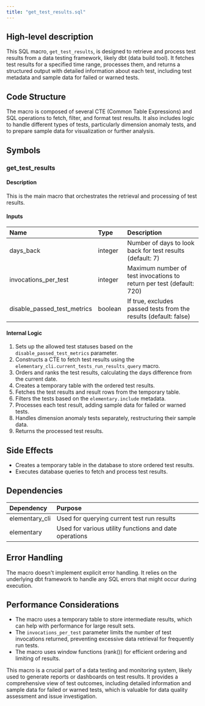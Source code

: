 ```yaml
---
title: "get_test_results.sql"
---
```


## High-level description
This SQL macro, `get_test_results`, is designed to retrieve and process test results from a data testing framework, likely dbt (data build tool). It fetches test results for a specified time range, processes them, and returns a structured output with detailed information about each test, including test metadata and sample data for failed or warned tests.

## Code Structure
The macro is composed of several CTE (Common Table Expressions) and SQL operations to fetch, filter, and format test results. It also includes logic to handle different types of tests, particularly dimension anomaly tests, and to prepare sample data for visualization or further analysis.

## Symbols

### get_test_results
#### Description
This is the main macro that orchestrates the retrieval and processing of test results.

#### Inputs
| Name | Type | Description |
|:-----|:-----|:------------|
| days_back | integer | Number of days to look back for test results (default: 7) |
| invocations_per_test | integer | Maximum number of test invocations to return per test (default: 720) |
| disable_passed_test_metrics | boolean | If true, excludes passed tests from the results (default: false) |

#### Internal Logic
1. Sets up the allowed test statuses based on the `disable_passed_test_metrics` parameter.
2. Constructs a CTE to fetch test results using the `elementary_cli.current_tests_run_results_query` macro.
3. Orders and ranks the test results, calculating the days difference from the current date.
4. Creates a temporary table with the ordered test results.
5. Fetches the test results and result rows from the temporary table.
6. Filters the tests based on the `elementary.include` metadata.
7. Processes each test result, adding sample data for failed or warned tests.
8. Handles dimension anomaly tests separately, restructuring their sample data.
9. Returns the processed test results.

## Side Effects
- Creates a temporary table in the database to store ordered test results.
- Executes database queries to fetch and process test results.

## Dependencies
| Dependency | Purpose |
|:-----------|:--------|
| elementary_cli | Used for querying current test run results |
| elementary | Used for various utility functions and date operations |

## Error Handling
The macro doesn't implement explicit error handling. It relies on the underlying dbt framework to handle any SQL errors that might occur during execution.

## Performance Considerations
- The macro uses a temporary table to store intermediate results, which can help with performance for large result sets.
- The `invocations_per_test` parameter limits the number of test invocations returned, preventing excessive data retrieval for frequently run tests.
- The macro uses window functions (rank()) for efficient ordering and limiting of results.

This macro is a crucial part of a data testing and monitoring system, likely used to generate reports or dashboards on test results. It provides a comprehensive view of test outcomes, including detailed information and sample data for failed or warned tests, which is valuable for data quality assessment and issue investigation.